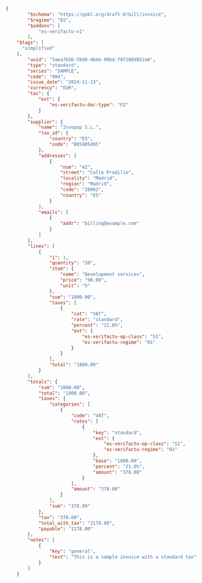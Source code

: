 ```json VERI*FACTU B2C Invoice expandable
{
		"$schema": "https://gobl.org/draft-0/bill/invoice",
		"$regime": "ES",
		"$addons": [
			"es-verifactu-v1"
		],
    "$tags": [
      "simplified"
    ],
		"uuid": "3aea7b56-59d8-4beb-90bd-f8f280d852a0",
		"type": "standard",
		"series": "SAMPLE",
		"code": "004",
		"issue_date": "2024-11-13",
		"currency": "EUR",
		"tax": {
			"ext": {
				"es-verifactu-doc-type": "F2"
			}
		},
		"supplier": {
			"name": "Invopop S.L.",
			"tax_id": {
				"country": "ES",
				"code": "B85905495"
			},
			"addresses": [
				{
					"num": "42",
					"street": "Calle Pradillo",
					"locality": "Madrid",
					"region": "Madrid",
					"code": "28002",
					"country": "ES"
				}
			],
			"emails": [
				{
					"addr": "billing@example.com"
				}
			]
		},
		"lines": [
			{
				"i": 1,
				"quantity": "20",
				"item": {
					"name": "Development services",
					"price": "90.00",
					"unit": "h"
				},
				"sum": "1800.00",
				"taxes": [
					{
						"cat": "VAT",
						"rate": "standard",
						"percent": "21.0%",
						"ext": {
							"es-verifactu-op-class": "S1",
							"es-verifactu-regime": "01"
						}
					}
				],
				"total": "1800.00"
			}
		],
		"totals": {
			"sum": "1800.00",
			"total": "1800.00",
			"taxes": {
				"categories": [
					{
						"code": "VAT",
						"rates": [
							{
								"key": "standard",
								"ext": {
									"es-verifactu-op-class": "S1",
									"es-verifactu-regime": "01"
								},
								"base": "1800.00",
								"percent": "21.0%",
								"amount": "378.00"
							}
						],
						"amount": "378.00"
					}
				],
				"sum": "378.00"
			},
			"tax": "378.00",
			"total_with_tax": "2178.00",
			"payable": "2178.00"
		},
		"notes": [
			{
				"key": "general",
				"text": "This is a sample invoice with a standard tax"
			}
		]
	}
```